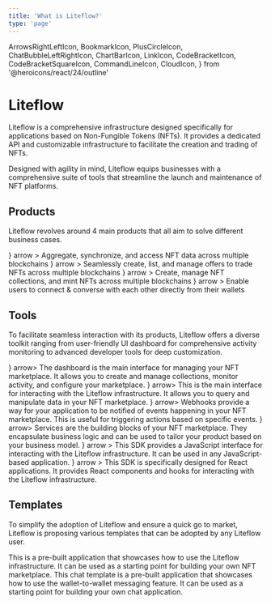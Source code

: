 ```yaml
---
title: 'What is Liteflow?'
type: 'page'
---
```


  ArrowsRightLeftIcon,
  BookmarkIcon,
  PlusCircleIcon,
  ChatBubbleLeftRightIcon,
  ChartBarIcon,
  LinkIcon,
  CodeBracketIcon,
  CodeBracketSquareIcon,
  CommandLineIcon,
  CloudIcon,
} from '@heroicons/react/24/outline'

<Bleed>

# Liteflow

Liteflow is a comprehensive infrastructure designed specifically for applications based on Non-Fungible Tokens (NFTs). It provides a dedicated API and customizable infrastructure to facilitate the creation and trading of NFTs.

Designed with agility in mind, Liteflow equips businesses with a comprehensive suite of tools that streamline the launch and maintenance of NFT platforms.

## Products

Liteflow revolves around 4 main products that all aim to solve different business cases.

<Cards num="2">
  <Card
    href="/products/nft-data"
    title="NFT Data"
    icon={<BookmarkIcon />}
    arrow
  >
    Aggregate, synchronize, and access NFT data across multiple blockchains
  </Card>
  <Card
    href="/products/nft-exchange"
    title="NFT Exchange"
    icon={<ArrowsRightLeftIcon />}
    arrow
  >
    Seamlessly create, list, and manage offers to trade NFTs across multiple blockchains
  </Card>
  <Card
    href="/products/nft-collection"
    title="Collection & NFT Minting"
    icon={<PlusCircleIcon />}
    arrow
  >
    Create, manage NFT collections, and mint NFTs across multiple blockchains

  </Card>
  <Card
    href="/products/wallet-to-wallet-messaging"
    title="Wallet-to-Wallet Messaging"
    icon={<ChatBubbleLeftRightIcon />}
    arrow
  >
    Enable users to connect & converse with each other directly from their wallets
  </Card>
</Cards>

## Tools

To facilitate seamless interaction with its products, Liteflow offers a diverse toolkit ranging from user-friendly UI dashboard for comprehensive activity monitoring to advanced developer tools for deep customization.

<Cards num="3">
  <Card href="/tools/dashboard" title="Dashboard" icon={<ChartBarIcon />} arrow>
    The dashboard is the main interface for managing your NFT marketplace. It
    allows you to create and manage collections, monitor activity, and configure
    your marketplace.
  </Card>
  <Card href="/tools/graphql-api" title="GraphQL API" icon={<LinkIcon />} arrow>
    This is the main interface for interacting with the Liteflow infrastructure.
    It allows you to query and manipulate data in your NFT marketplace.
  </Card>
  <Card href="/tools/webhook" title="Webhook" icon={<CommandLineIcon />} arrow>
    Webhooks provide a way for your application to be notified of events
    happening in your NFT marketplace. This is useful for triggering actions
    based on specific events.
  </Card>
  <Card href="/tools/service" title="Service" icon={<CloudIcon />} arrow>
    Services are the building blocks of your NFT marketplace. They encapsulate
    business logic and can be used to tailor your product based on your business
    model.
  </Card>
  <Card
    href="/tools/sdk-core"
    title="SDK Javascript"
    icon={<CodeBracketIcon />}
    arrow
  >
    This SDK provides a JavaScript interface for interacting with the Liteflow
    infrastructure. It can be used in any JavaScript-based application.
  </Card>
  <Card
    href="/tools/sdk-react"
    title="SDK React"
    icon={<CodeBracketSquareIcon />}
    arrow
  >
    This SDK is specifically designed for React applications. It provides React
    components and hooks for interacting with the Liteflow infrastructure.
  </Card>
</Cards>

## Templates

To simplify the adoption of Liteflow and ensure a quick go to market, Liteflow is proposing various templates that can be adopted by any Liteflow user.

<Cards num="3">
  <Card href="/templates/marketplace" title="Marketplace" arrow>
    This is a pre-built application that showcases how to use the Liteflow
    infrastructure. It can be used as a starting point for building your own NFT
    marketplace.
  </Card>
  <Card href="/templates/chat" title="Chat" arrow>
    This chat template is a pre-built application that showcases how to use the
    wallet-to-wallet messaging feature. It can be used as a starting point for
    building your own chat application.
  </Card>
</Cards>

</Bleed>
